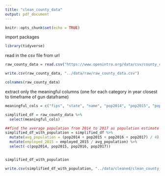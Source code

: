 ```yaml
---
title: "clean_county_data"
output: pdf_document
---
```


```r
knitr::opts_chunk$set(echo = TRUE)
```

import packages
```r
library(tidyverse)
```


read in the csv file from url
```r
raw_county_data = read.csv("https://www.openintro.org/data/csv/county_complete.csv")
```

```r
write.csv(raw_county_data, "../data/raw/raw_county_data.csv")
```

```r
colnames(raw_county_data)
```

extract only the meaningful columns (one for each category in year closest to timeframe of gun dataframe)
```r
meaningful_cols = c("fips", "state", "name", "pop2014", "pop2015", "pop2016", "pop2017", "age_under_5_2017", "age_over_65_2017", "median_age_2017", "white_2010", "black_2017", "no_move_in_one_plus_year_2010", "speak_english_only_2017", "hs_grad_2017", "bachelors_2017", "computer_2017", "homeownership_2010", "per_capita_income_2017", "poverty_2016", "employed_2015", "uninsured_2017", "fed_spending_2009", "density_2010")

simplified_df = raw_county_data %>%
  select(meaningful_cols)

##find the average population from 2014 to 2017 as population estimate
simplified_df_with_population = simplified_df %>%
  mutate(avg_population = (pop2014 + pop2015 + pop2016 + pop2017) / 4) %>%
  mutate(employed_2015 = employed_2015 / avg_population) %>%
  select(-c(pop2014, pop2015, pop2016, pop2017))


simplified_df_with_population
```

```r
write.csv(simplified_df_with_population, "../data/cleaned/clean_county_data.csv")
```
